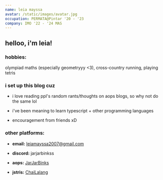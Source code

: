 ```yaml
---
name: leia mayssa
avatar: /static/images/avatar.jpg
occupation: PERMATA@Pintar '20 - '23
company: IMO '22 - '24 MAS
---
```



## helloo, i'm leia!

### hobbies:
olympiad maths (especially geometryyy <3), cross-country running, playing tetris

### i set up this blog cuz

- i love reading ppl's random rants/thoughts on aops blogs, so why not do the same lol

- i've been meaning to learn typescript + other programming languages

- encouragement from friends xD

### other platforms:

- **email:** [leiamayssa2007@gmail.com](https://mail.google.com/mail/u/leiamayssa2007@gmail.com/#inbox?compose=new)

- **discord:** jarjarbinkss

- **aops:** [JarJarBinks](https://artofproblemsolving.com/community/user/775012)

- **jstris:** [ChaiLalang](https://jstris.jezevec10.com/u/ChaiLalang)
